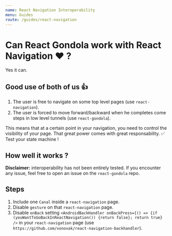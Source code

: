 ```yaml
---
name: React Navigation Interoperability
menu: Guides
route: /guides/react-navigation
---
```


# Can React Gondola work with React Navigation ❤️ ?

Yes it can.

## Good use of both of us 👍

1. The user is free to navigate on some top level pages (use `react-navigation`).
2. The user is forced to move forward/backward when he completes come steps in low level tunnels (use `react-gondola`).

This means that at a certain point in your navigation, you need to control the visibility of your page. That great power comes with great responsability.
✅ Test your state machine !

## How well it works ?

**Disclaimer:** interoperability has not been entirely tested. If you encounter any issue, feel free to open an issue on the `react-gondola` repo.

## Steps

1. Include one `Canal` inside a `react-navigation` page.
2. Disable `gesture` on that `react-navigation` page.
3. Disable `onBack` setting `<AndroidBackHandler onBackPress={() => {if (youWantToGoBackInReactNavigation()) {return false}; return true} />` in your `react-navigation` page (use `https://github.com/vonovak/react-navigation-backhandler`).

